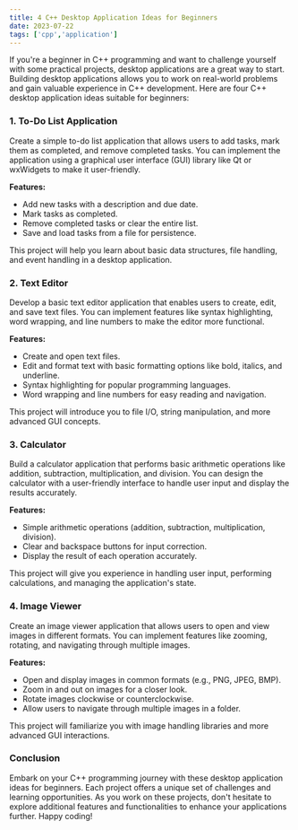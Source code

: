 ```yaml
---
title: 4 C++ Desktop Application Ideas for Beginners
date: 2023-07-22
tags: ['cpp','application']
---
```




If you're a beginner in C++ programming and want to challenge yourself with some practical projects, desktop applications are a great way to start. Building desktop applications allows you to work on real-world problems and gain valuable experience in C++ development. Here are four C++ desktop application ideas suitable for beginners:

### 1. To-Do List Application

Create a simple to-do list application that allows users to add tasks, mark them as completed, and remove completed tasks. You can implement the application using a graphical user interface (GUI) library like Qt or wxWidgets to make it user-friendly.

**Features:**

- Add new tasks with a description and due date.
- Mark tasks as completed.
- Remove completed tasks or clear the entire list.
- Save and load tasks from a file for persistence.

This project will help you learn about basic data structures, file handling, and event handling in a desktop application.

### 2. Text Editor

Develop a basic text editor application that enables users to create, edit, and save text files. You can implement features like syntax highlighting, word wrapping, and line numbers to make the editor more functional.

**Features:**

- Create and open text files.
- Edit and format text with basic formatting options like bold, italics, and underline.
- Syntax highlighting for popular programming languages.
- Word wrapping and line numbers for easy reading and navigation.

This project will introduce you to file I/O, string manipulation, and more advanced GUI concepts.

### 3. Calculator

Build a calculator application that performs basic arithmetic operations like addition, subtraction, multiplication, and division. You can design the calculator with a user-friendly interface to handle user input and display the results accurately.

**Features:**

- Simple arithmetic operations (addition, subtraction, multiplication, division).
- Clear and backspace buttons for input correction.
- Display the result of each operation accurately.

This project will give you experience in handling user input, performing calculations, and managing the application's state.

### 4. Image Viewer

Create an image viewer application that allows users to open and view images in different formats. You can implement features like zooming, rotating, and navigating through multiple images.

**Features:**

- Open and display images in common formats (e.g., PNG, JPEG, BMP).
- Zoom in and out on images for a closer look.
- Rotate images clockwise or counterclockwise.
- Allow users to navigate through multiple images in a folder.

This project will familiarize you with image handling libraries and more advanced GUI interactions.

### Conclusion

Embark on your C++ programming journey with these desktop application ideas for beginners. Each project offers a unique set of challenges and learning opportunities. As you work on these projects, don't hesitate to explore additional features and functionalities to enhance your applications further. Happy coding!
